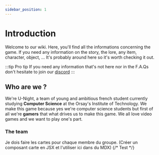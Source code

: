 ```yaml
---
sidebar_position: 1
---
```


# Introduction

Welcome to our wiki. Here, you'll find all the informations concerning the game. If you need any information on the story, the lore, any item, character, object, ... It's probably around here so it's worth checking it out.

:::tip Pro tip
If you need any information that's not here nor in the F.A.Qs don't hesitate to join our [discord](https://discord.gg/6nQ94UkA32)
:::

## Who are we ? 
We're U-Night, a team of young and ambitious french student currently studying **Computer Science** at the Orsay's Institute of Technology.
We make this game because yes we're computer science students but first of all we're **gamers** that what drives us to make this game. We all love video games and we want to play one's part.

### The team

Je dois faire les cartes pour chaque membre du groupe. (Créer un composant carte en JSX et l'utiliser ici dans du MDX)
{/* Test */}


